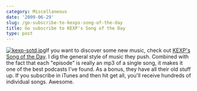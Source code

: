 ```yaml
---
category: Miscellaneous
date: '2009-06-29'
slug: /go-subscribe-to-kexps-song-of-the-day
title: Go subscribe to KEXP's Song of the Day
type: post
---
```



[![kexp-sotd.jpg](http://www.alanwsmith.com/blog/wp-content/uploads/2009/06/kexp-sotd.jpg)](http://kexp.org/podcasting/podcasting.asp#song)If
you want to discover some new music, check out
[KEXP's Song of the Day](http://kexp.org/podcasting/podcasting.asp#song).
I dig the general style of music they push. Combined with the fact
that each "episode" is really an mp3 of a single song, it makes it
one of the best podcasts I've found. As a bonus, they have all
their old stuff up. If you subscribe in iTunes and then hit get
all, you'll receive hundreds of individual songs. Awesome.